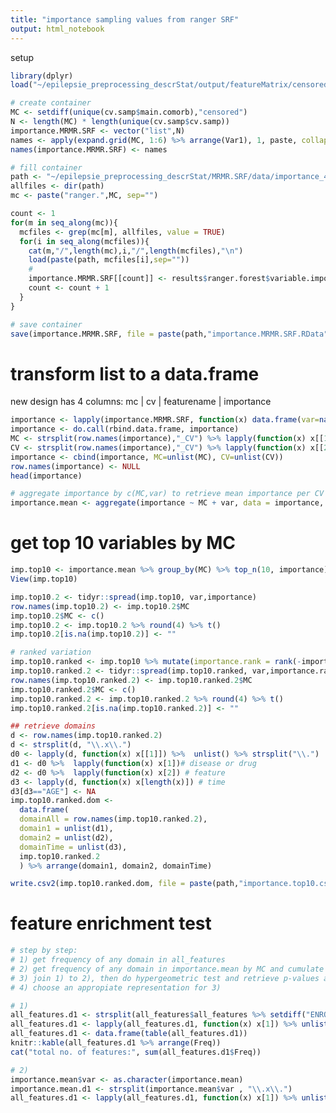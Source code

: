 ```yaml
---
title: "importance sampling values from ranger SRF"
output: html_notebook
---
```


setup
```r
library(dplyr)
load("~/epilepsie_preprocessing_descrStat/output/featureMatrix/censored.incident.cvsamp.RData")

# create container
MC <- setdiff(unique(cv.samp$main.comorb),"censored")
N <- length(MC) * length(unique(cv.samp$cv.samp))
importance.MRMR.SRF <- vector("list",N)
names <- apply(expand.grid(MC, 1:6) %>% arrange(Var1), 1, paste, collapse="_CV")
names(importance.MRMR.SRF) <- names
```


```r
# fill container
path <- "~/epilepsie_preprocessing_descrStat/MRMR.SRF/data/importance_4000/"
allfiles <- dir(path)
mc <- paste("ranger.",MC, sep="")

count <- 1
for(m in seq_along(mc)){
  mcfiles <- grep(mc[m], allfiles, value = TRUE)
  for(i in seq_along(mcfiles)){
    cat(m,"/",length(mc),i,"/",length(mcfiles),"\n")
    load(paste(path, mcfiles[i],sep=""))
    # 
    importance.MRMR.SRF[[count]] <- results$ranger.forest$variable.importance
    count <- count + 1
  }
}

# save container
save(importance.MRMR.SRF, file = paste(path,"importance.MRMR.SRF.RData",sep=""), compress = T)
```


# transform list to a data.frame
new design has 4 columns: mc | cv | featurename | importance
```r
importance <- lapply(importance.MRMR.SRF, function(x) data.frame(var=names(x), importance = as.numeric(x)))
importance <- do.call(rbind.data.frame, importance)
MC <- strsplit(row.names(importance),"_CV") %>% lapply(function(x) x[[1]])
CV <- strsplit(row.names(importance),"_CV") %>% lapply(function(x) x[[2]]) %>% unlist() %>% strsplit(split = "\\.") %>% lapply(function(x) x[[1]])
importance <- cbind(importance, MC=unlist(MC), CV=unlist(CV))
row.names(importance) <- NULL
head(importance)
```

```r
# aggregate importance by c(MC,var) to retrieve mean importance per CV
importance.mean <- aggregate(importance ~ MC + var, data = importance, FUN = mean)
```


# get top 10 variables by MC
```r
imp.top10 <- importance.mean %>% group_by(MC) %>% top_n(10, importance) %>% arrange(MC,-importance)
View(imp.top10)

imp.top10.2 <- tidyr::spread(imp.top10, var,importance) 
row.names(imp.top10.2) <- imp.top10.2$MC
imp.top10.2$MC <- c()
imp.top10.2 <- imp.top10.2 %>% round(4) %>% t()
imp.top10.2[is.na(imp.top10.2)] <- ""

# ranked variation
imp.top10.ranked <- imp.top10 %>% mutate(importance.rank = rank(-importance)) %>% select(-importance)
imp.top10.ranked.2 <- tidyr::spread(imp.top10.ranked, var,importance.rank) 
row.names(imp.top10.ranked.2) <- imp.top10.ranked.2$MC
imp.top10.ranked.2$MC <- c()
imp.top10.ranked.2 <- imp.top10.ranked.2 %>% round(4) %>% t()
imp.top10.ranked.2[is.na(imp.top10.ranked.2)] <- ""

## retrieve domains
d <- row.names(imp.top10.ranked.2)
d <- strsplit(d, "\\.x\\.")
d0 <- lapply(d, function(x) x[[1]]) %>%  unlist() %>% strsplit("\\.")
d1 <- d0 %>%  lapply(function(x) x[1])# disease or drug
d2 <- d0 %>%  lapply(function(x) x[2]) # feature
d3 <- lapply(d, function(x) x[length(x)]) # time
d3[d3=="AGE"] <- NA
imp.top10.ranked.dom <-
  data.frame(
  domainAll = row.names(imp.top10.ranked.2),
  domain1 = unlist(d1),
  domain2 = unlist(d2),
  domainTime = unlist(d3),
  imp.top10.ranked.2
  ) %>% arrange(domain1, domain2, domainTime)

write.csv2(imp.top10.ranked.dom, file = paste(path,"importance.top10.csv",sep=""))
```

# feature enrichment test
```r
# step by step:
# 1) get frequency of any domain in all_features
# 2) get frequency of any domain in importance.mean by MC and cumulate importance scores by MC
# 3) join 1) to 2), then do hypergeometric test and retrieve p-values and FDR
# 4) choose an appropiate representation for 3)

# 1)
all_features.d1 <- strsplit(all_features$all_features %>% setdiff("ENROLID"), "\\.x\\.")
all_features.d1 <- lapply(all_features.d1, function(x) x[1]) %>% unlist() 
all_features.d1 <- data.frame(table(all_features.d1))
knitr::kable(all_features.d1 %>% arrange(Freq))
cat("total no. of features:", sum(all_features.d1$Freq))

# 2)
importance.mean$var <- as.character(importance.mean)
importance.mean.d1 <- strsplit(importance.mean$var , "\\.x\\.")
all_features.d1 <- lapply(all_features.d1, function(x) x[1]) %>% unlist() 

```

